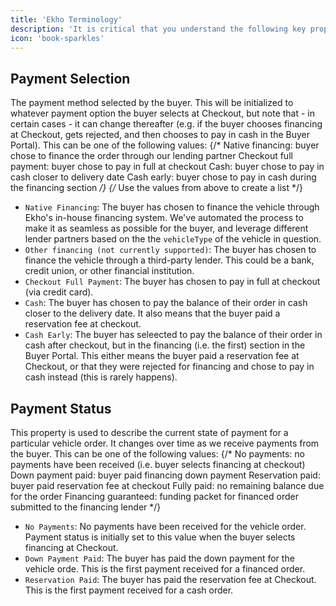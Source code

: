 ```yaml
---
title: 'Ekho Terminology'
description: 'It is critical that you understand the following key properties and concepts to effectively understand how Ekho works. These properties, and their possible values, will be referenced within your Ekho Admin Portal and in data payloads read from our API. '
icon: 'book-sparkles'
---
```


## Payment Selection
The payment method selected by the buyer. This will be initialized to whatever payment option the buyer selects at Checkout, but note that - in certain cases - it can change thereafter (e.g. if the buyer chooses financing at Checkout, gets rejected, and then chooses to pay in cash in the Buyer Portal). This can be one of the following values:
{/* Native financing: buyer chose to finance the order through our lending partner 
Checkout full payment: buyer chose to pay in full at checkout 
Cash: buyer chose to pay in cash closer to delivery date 
Cash early: buyer chose to pay in cash during the financing section  */}
{/* Use the values from above to create a list */}
 - `Native Financing`: The buyer has chosen to finance the vehicle through Ekho's in-house financing system. We've automated the process to make it as seamless as possible for the buyer, and leverage different lender partners based on the the `vehicleType` of the vehicle in question.
 - `Other financing (not currently supported)`: The buyer has chosen to finance the vehicle through a third-party lender. This could be a bank, credit union, or other financial institution.
 - `Checkout Full Payment`: The buyer has chosen to pay in full at checkout (via credit card).
 - `Cash`:  The buyer has chosen to pay the balance of their order in cash closer to the delivery date. It also means that the buyer paid a reservation fee at checkout.
 - `Cash Early`: The buyer has seleected to pay the balance of their order in cash after checkout, but in the financing (i.e. the first) section in the Buyer Portal. This either means the buyer paid a reservation fee at Checkout, or that they were rejected for financing and chose to pay in cash instead (this is rarely happens). 

## Payment Status
This property is used to describe the current state of payment for a particular vehicle order. It changes over time as we receive payments from the buyer. This can be one of the following values:
{/* No payments: no payments have been received (i.e. buyer selects financing at checkout) 
Down payment paid: buyer paid financing down payment
Reservation paid: buyer paid reservation fee at checkout
Fully paid: no remaining balance due for the order
Financing guaranteed: funding packet for financed order submitted to the financing lender */}
 - `No Payments`: No payments have been received for the vehicle order. Payment status is initially set to this value when the buyer selects financing at Checkout. 
 - `Down Payment Paid`: The buyer has paid the down payment for the vehicle orde. This is the first payment received for a financed order.
 - `Reservation Paid`: The buyer has paid the reservation fee at Checkout. This is the first payment received for a cash order.



